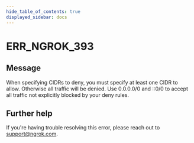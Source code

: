 ```yaml
---
hide_table_of_contents: true
displayed_sidebar: docs
---
```



# ERR_NGROK_393

## Message

When specifying CIDRs to deny, you must specify at least one CIDR to allow. Otherwise all traffic will be denied. Use 0.0.0.0/0 and ::0/0 to accept all traffic not explicitly blocked by your deny rules.

<ErrorDetails error="err_ngrok_393" />

## Further help

If you're having trouble resolving this error, please reach out to [support@ngrok.com](mailto:support@ngrok.com?subject=Help%20with%20ERR_NGROK_393).
